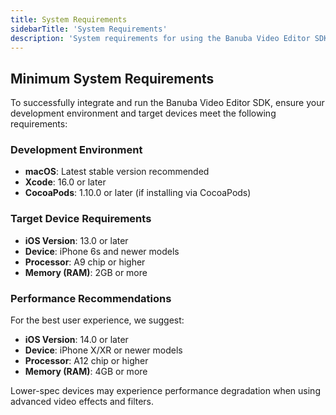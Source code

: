 ```yaml
---
title: System Requirements
sidebarTitle: 'System Requirements'
description: 'System requirements for using the Banuba Video Editor SDK'
---
```


## Minimum System Requirements

To successfully integrate and run the Banuba Video Editor SDK, ensure your development environment and target devices meet the following requirements:

### Development Environment
- **macOS**: Latest stable version recommended
- **Xcode**: 16.0 or later
- **CocoaPods**: 1.10.0 or later (if installing via CocoaPods)

### Target Device Requirements
- **iOS Version**: 13.0 or later
- **Device**: iPhone 6s and newer models
- **Processor**: A9 chip or higher
- **Memory (RAM)**: 2GB or more

### Performance Recommendations
For the best user experience, we suggest:
- **iOS Version**: 14.0 or later
- **Device**: iPhone X/XR or newer models
- **Processor**: A12 chip or higher
- **Memory (RAM)**: 4GB or more

<Note>
Lower-spec devices may experience performance degradation when using advanced video effects and filters.
</Note>